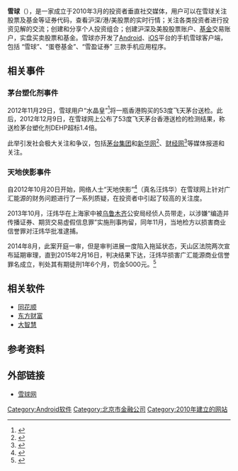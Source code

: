 {{Multiple issues|
{{newsrelease|time=2019-08-22}}
{{coi|time=2019-08-22}}
}}
{{Infobox website
| name           = 雪球
| url            = {{URL|xueqiu.com}}
|owner           = 雪球（北京）技术开发有限公司 
| commercial     = 是
| type           = [[金融科技|金融科技]]
| language       = [[简体中文|简体中文]]
| registration   = 需要
| launch_date    = {{Start date and age|2010|3}}
| author         = 方三文
| location       = 北京朝阳区阜通东大街1号院望京SOHO T3 A座19层
}}

'''雪球'''（{{lang|en|Snowball / Xueqiu}}），是一家成立于2010年3月的投资者垂直社交媒体，用户可以在雪球关注股票及基金等证券代码，查看沪深/港/美股票的实时行情；关注各类投资者进行投资见解的交流；创建和分享个人投资组合；创建沪深及美股股票账户、[[基金|基金]]交易账户，实盘买卖股票和基金。雪球亦开发了[[Android|Android]]、[[iOS|iOS]]平台的手机雪球客户端，包括 “雪球”、“蛋卷基金”、“雪盈证券” 三款手机应用程序。

== 相关事件 ==
===  茅台塑化剂事件 ===
2012年11月29日，雪球用户“水晶皇”<ref>{{cite web|title=雪球用户“水晶皇”|url=https://xueqiu.com/2864625868|accessdate=2017-03-02|date=2017-03-02}}</ref>将一瓶香港购买的53度飞天茅台送检。此后，2012年12月9日，在雪球网上公布了53度飞天茅台香港送检的检测结果，称送检茅台塑化剂DEHP超标1.4倍。

此举引发社会极大关注和争议，包括[[茅台集团|茅台集团]]和[[新华网|新华网]]<ref>{{cite web|title=茅台塑化剂事件仍发酵 送检人"水晶皇"称受威胁|url=http://news.xinhuanet.com/food/2012-12/11/c_124076791.htm|accessdate=2017-03-02|date=2017-03-02}}</ref>、[[财经网|财经网]]<ref>{{cite web|title=茅台塑化剂风波-财经网|url=http://stock.caijing.com.cn/2012/mtshj/|accessdate=2017-03-02|date=2017-03-02|archive-url=https://web.archive.org/web/20170303124553/http://stock.caijing.com.cn/2012/mtshj/#|archive-date=2017-03-03|dead-url=yes}}</ref>等媒体报道和关注。

===  天地侠影事件 ===
自2012年10月20日开始，网络人士“天地侠影”<ref>{{cite web|title=雪球用户“天地侠影”|url=https://xueqiu.com/8601813520|accessdate=2017-03-02|date=2017-03-02}}</ref>（真名汪炜华）在雪球网上针对广汇能源的财务问题进行了一系列质疑，在投资者中引起了较高的关注度。

2013年10月，汪炜华在上海家中被[[乌鲁木齐|乌鲁木齐]]公安局经侦人员带走，以涉嫌“编造并传播证券、期货交易虚假信息罪”实施刑事拘留，同年11月，当地检方以损害商业信誉罪对汪炜华批准逮捕。

2014年8月，此案开庭一审，但是审判进展一度陷入拖延状态，天山区法院两次宣布延期审理，直到2015年2月16日，判决结果下达，汪炜华损害广汇能源商业信誉罪名成立，判处其有期徒刑1年6个月，罚金5000元。<ref>{{cite web|title=“天地侠影”昨出狱 撰文质疑广汇能源获刑18个月
|url=http://money.163.com/15/0413/16/AN3KAT0U00254TFQ.html|accessdate=2017-03-02|date=2017-03-02}}</ref>

== 相关软件 ==
* [[同花顺|同花顺]]
* [[东方财富|东方财富]]
* [[大智慧|大智慧]]

== 参考资料 ==
{{reflist|2}}

== 外部链接 ==
* [https://xueqiu.com 雪球网]

[[Category:Android软件|Category:Android软件]]
[[Category:北京市金融公司|Category:北京市金融公司]]
[[Category:2010年建立的网站|Category:2010年建立的网站]]